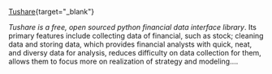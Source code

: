 [Tushare](http://tushare.org/){target="_blank"}

*Tushare is a free, open sourced python financial data interface library*.
Its primary features include collecting data of financial, such as stock; cleaning data and storing data,
which provides financial analysts with quick, neat, and diversy data for analysis, reduces difficulty on 
data collection for them, allows them to focus more on realization of strategy and modeling....
<!--more-->
